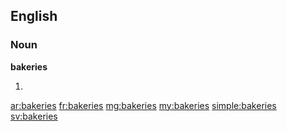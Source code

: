 ==English==
===Noun===
'''bakeries'''
# {{plural of|[[bakery]]}}

[[ar:bakeries]]
[[fr:bakeries]]
[[mg:bakeries]]
[[my:bakeries]]
[[simple:bakeries]]
[[sv:bakeries]]